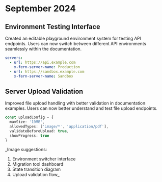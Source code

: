 # September 2024

## Environment Testing Interface
Created an editable playground environment system for testing API endpoints. Users can now switch between different API environments seamlessly within the documentation.

```yaml openapi.yml
servers:
  - url: https://api.example.com
    x-fern-server-name: Production
  - url: https://sandbox.example.com
    x-fern-server-name: Sandbox
```

## Server Upload Validation
Improved file upload handling with better validation in documentation examples. Users can now better understand and test file upload endpoints.

```typescript
const uploadConfig = {
  maxSize: '10MB',
  allowedTypes: ['image/*', 'application/pdf'],
  validateBeforeUpload: true,
  showProgress: true
}
```

_Image suggestions:
1. Environment switcher interface
2. Migration tool dashboard
3. State transition diagram
4. Upload validation flow_